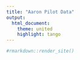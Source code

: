 ```yaml
---
title: "Aaron Pilot Data"
output:
  html_document:
    theme: united
    highlight: tango
---
```


```r
#rmarkdown::render_site()
```